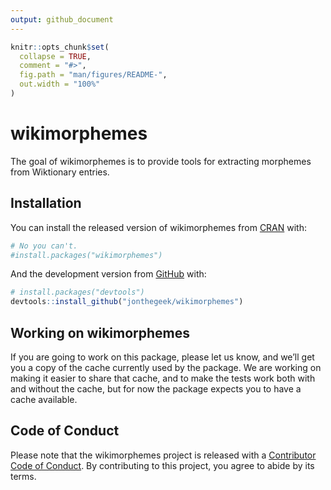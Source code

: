 ```yaml
---
output: github_document
---
```


<!-- README.md is generated from README.Rmd. Please edit that file -->

```r
knitr::opts_chunk$set(
  collapse = TRUE,
  comment = "#>",
  fig.path = "man/figures/README-",
  out.width = "100%"
)
```

# wikimorphemes

<!-- badges: start -->
<!-- badges: end -->

The goal of wikimorphemes is to provide tools for extracting morphemes from Wiktionary entries.

## Installation

You can install the released version of wikimorphemes from [CRAN](https://CRAN.R-project.org) with:

``` r
# No you can't.
#install.packages("wikimorphemes")
```

And the development version from [GitHub](https://github.com/) with:

``` r
# install.packages("devtools")
devtools::install_github("jonthegeek/wikimorphemes")
```

## Working on wikimorphemes

If you are going to work on this package, please let us know, and we'll get you a copy of the cache currently used by the package.
We are working on making it easier to share that cache, and to make the tests work both with and without the cache, but for now the package expects you to have a cache available.

## Code of Conduct
  
Please note that the wikimorphemes project is released with a [Contributor Code of Conduct](https://contributor-covenant.org/version/2/0/CODE_OF_CONDUCT.html). 
By contributing to this project, you agree to abide by its terms.
